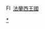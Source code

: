 [[File:Flag of France (XII-XIII).svg|15px]] [[法蘭西王國]]<noinclude>

[[Category:法国旗帜模板|*]]
[[Category:欧洲国家模板|{{PAGENAME}}]]
</noinclude>